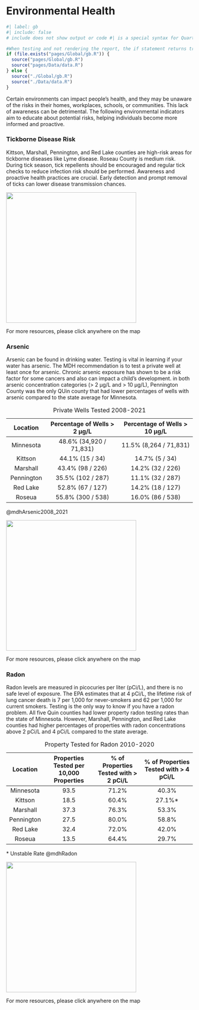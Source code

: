 # Environmental Health

```r
#| label: gb
#| include: false
# include does not show output or code #| is a special syntax for Quarto 

#When testing and not rendering the report, the if statement returns true but when rendering as the report, the else executes
if (file.exists("pages/Global/gb.R")) {
  source("pages/Global/gb.R")
  source("pages/Data/data.R")
} else {
  source("./Global/gb.R")
  source("./Data/data.R")
}
```

Certain environments can impact people's health, and they may be unaware of the risks in their homes, workplaces, schools, or communities. This lack of awareness can be detrimental. The following environmental indicators aim to educate about potential risks, helping individuals become more informed and proactive.

### Tickborne Disease Risk

Kittson, Marshall, Pennington, and Red Lake counties are high-risk areas for tickborne diseases like Lyme disease. Roseau County is medium risk. During tick season, tick repellents should be encouraged and regular tick checks to reduce infection risk should be performed. Awareness and proactive health practices are crucial. Early detection and prompt removal of ticks can lower disease transmission chances.

::: {#fig-tickborneRisk}
[![](Attachments/090_environmentalHealth/mnMap_countyTickBorneRisk.png){fig-align="center" width="351"}](https://www.health.state.mn.us/diseases/lyme/highrisk.html)

For more resources, please click anywhere on the map
:::

### Arsenic

Arsenic can be found in drinking water. Testing is vital in learning if your water has arsenic. The MDH recommendation is to test a private well at least once for arsenic. Chronic arsenic exposure has shown to be a risk factor for some cancers and also can impact a child's development. in both arsenic concentration categories (\> 2 µg/L and \> 10 µg/L), Pennington County was the only QUin county that had lower percentages of wells with arsenic compared to the state average for Minnesota.

|  Location  | Percentage of Wells \> 2 µg/L | Percentage of Wells \> 10 µg/L |
|:--------------:|:--------------------------:|:---------------------------:|
| Minnesota  |    48.6% (34,920 / 71,831)    |     11.5% (8,264 / 71,831)     |
|  Kittson   |        44.1% (15 / 34)        |         14.7% (5 / 34)         |
|  Marshall  |       43.4% (98 / 226)        |        14.2% (32 / 226)        |
| Pennington |       35.5% (102 / 287)       |        11.1% (32 / 287)        |
|  Red Lake  |       52.8% (67 / 127)        |        14.2% (18 / 127)        |
|   Roseua   |       55.8% (300 / 538)       |        16.0% (86 / 538)        |

: Private Wells Tested 2008-2021

@mdhArsenic2008_2021

::: {#fig-privateWellsAs}
[![](Attachments/090_environmentalHealth/mnMap_countyAs10ugLDML.png){fig-align="center" width="351"}](https://mndatamaps.web.health.state.mn.us/interactive/wells.html)

For more resources, please click anywhere on the map
:::

### Radon

Radon levels are measured in picocuries per liter (pCi/L), and there is no safe level of exposure. The EPA estimates that at 4 pCi/L, the lifetime risk of lung cancer death is 7 per 1,000 for never-smokers and 62 per 1,000 for current smokers. Testing is the only way to know if you have a radon problem. All five Quin counties had lower property radon testing rates than the state of Minnesota. However, Marshall, Pennington, and Red Lake counties had higher percentages of properties with radon concentrations above 2 pCi/L and 4 pCi/L compared to the state average.

|  Location  | Properties Tested per 10,000 Properties | \% of Properties Tested with \> 2 pCi/L | \% of Properties Tested with \> 4 pCi/L |
|:------------:|:-----------------------------:|:---------------------------:|:------------------------------:|
| Minnesota  |                  93.5                   |                  71.2%                  |                  40.3%                  |
|  Kittson   |                  18.5                   |                  60.4%                  |                 27.1%\*                 |
|  Marshall  |                  37.3                   |                  76.3%                  |                  53.3%                  |
| Pennington |                  27.5                   |                  80.0%                  |                  58.8%                  |
|  Red Lake  |                  32.4                   |                  72.0%                  |                  42.0%                  |
|   Roseua   |                  13.5                   |                  64.4%                  |                  29.7%                  |

: Property Tested for Radon 2010-2020

\* Unstable Rate \@mdhRadon

::: {#fig-radon}
[![](Attachments/090_environmentalHealth/mnMap_countyRn4pCiL.png){fig-align="center" width="351"}](https://mndatamaps.web.health.state.mn.us/interactive/radon.html)

For more resources, please click anywhere on the map
:::
